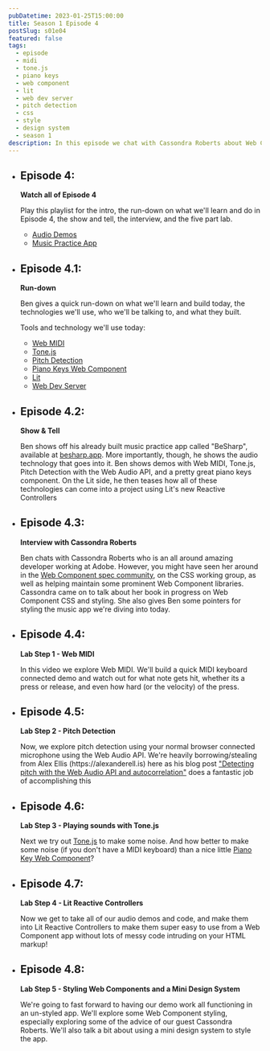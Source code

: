 ```yaml
---
pubDatetime: 2023-01-25T15:00:00
title: Season 1 Episode 4
postSlug: s01e04
featured: false
tags:
  - episode
  - midi
  - tone.js
  - piano keys
  - web component
  - lit
  - web dev server
  - pitch detection
  - css
  - style
  - design system
  - season 1
description: In this episode we chat with Cassondra Roberts about Web Component style, make some web music demos, and then integrate them into an application
---
```


<ul class="episode-list">
    <li>
        <h2>
              <LinkButton
                target="_blank"
                href="https://www.youtube.com/playlist?list=PLtQN1dImn5UWuvaGYFdxMDrD2vDn9quEJ"
                className="link-button"
                title={"Watch all of Episode 4"}
              >
                <Fragment set:html={socialIcons['YouTube']} />
              </LinkButton>
              <span> Episode 4:</span>
        </h2>
        <strong>Watch all of Episode 4</strong>
        <p>
            Play this playlist for the intro, the run-down on what we'll learn and do in Episode 4, the show and tell,
            the interview, and the five part lab.
            <ul>
            <li><a href="https://github.com/Web-Components-in-Space/S01E04-AudioDemos" target="_blank">Audio Demos</a></li>
            <li><a href="https://github.com/Web-Components-in-Space/S01E04-BeSharp" target="_blank">Music Practice App</a></li>
            </ul>
        </p>
    </li>
    <li>
        <h2>
              <LinkButton
                target="_blank"
                href="https://youtu.be/92jLAcYtcOU"
                className="link-button"
                title={"Run-down"}
              >
                <Fragment set:html={socialIcons['YouTube']} />
              </LinkButton>
              <span> Episode 4.1:</span>
        </h2>
        <strong>Run-down</strong>
        <p>
            Ben gives a quick run-down on what we'll learn and build today, the technologies we'll use, who we'll
            be talking to, and what they built.
        </p>
        <p>
            Tools and technology we'll use today:
        </p>
        <ul>
            <li><a target="_blank" href="https://developer.mozilla.org/en-US/docs/Web/API/Web_MIDI_API">Web MIDI</a></li>
            <li><a target="_blank" href="https://tonejs.github.io">Tone.js</a></li>
            <li><a target="_blank" href="https://alexanderell.is/posts/tuner">Pitch Detection</a></li>
            <li><a target="_blank" href="https://www.npmjs.com/package/piano-keys-webcomponent-v0">Piano Keys Web Component</a></li>
            <li><a target="_blank" href="https://lit.dev/" target="_blank">Lit</a></li>
            <li><a target="_blank" href="https://modern-web.dev/docs/dev-server/overview/" target="_blank">Web Dev Server</a></li>
        </ul>
    </li>
    <li>
        <h2>
              <LinkButton
                target="_blank"
                href="https://youtu.be/5jpJ0h54Sb0"
                className="link-button"
                title={"Show &amp; Tell"}
              >
                <Fragment set:html={socialIcons['YouTube']} />
              </LinkButton>
              <span> Episode 4.2:</span>
        </h2>
        <strong>Show &amp; Tell</strong>
        <p>
            Ben shows off his already built music practice app called "BeSharp", available at <a target="_blank" href="https://besharp.app">besharp.app</a>. More importantly, though,
            he shows the audio technology that goes into it. Ben shows demos with Web MIDI, Tone.js, Pitch Detection with the Web Audio API, and a pretty great
            piano keys component. On the Lit side, he then teases how all of these technologies can come into a project using Lit's new Reactive Controllers
        </p>
    </li>
    <li>
        <h2>
              <LinkButton
                target="_blank"
                href="https://youtu.be/7n3PHEx_xvg"
                className="link-button"
                title={"Interview with Cassondra Roberts"}
              >
                <Fragment set:html={socialIcons['YouTube']} />
              </LinkButton>
              <span> Episode 4.3:</span>
        </h2>
        <strong>Interview with Cassondra Roberts</strong>
        <p>
            Ben chats with Cassondra Roberts who is an all around amazing developer working at Adobe. However, you might have seen her around in the <a target="_blank" href="https://www.w3.org/community/webcomponents/">Web Component spec community</a>, on the CSS working group, as well
            as helping maintain some prominent Web Component libraries. Cassondra came on to talk about her book in progress on Web Component CSS and styling. She also gives Ben some pointers for styling
            the music app we're diving into today.
        </p>
    </li>
    <li>
        <h2>
              <LinkButton
                target="_blank"
                href="https://youtu.be/_OMaIIdz9Gg"
                className="link-button"
                title={"Lab Step 1 - Web MIDI"}
              >
                <Fragment set:html={socialIcons['YouTube']} />
              </LinkButton>
              <LinkButton
                  target="_blank"
                  href="https://github.com/Web-Components-in-Space/S01E04-AudioDemos"
                  className="link-button"
                  title={"Demo Code"}
                >
                  <Fragment set:html={socialIcons['Github']} />
              </LinkButton>
              <span> Episode 4.4:</span>
        </h2>
        <strong>Lab Step 1 - Web MIDI</strong>
        <p>
            In this video we explore Web MIDI. We'll build a quick MIDI keyboard connected demo and watch out for what note gets hit, whether its a press or release, and even how hard (or the velocity) of the press.
        </p>
    </li>
    <li>
        <h2>
          <LinkButton
                target="_blank"
                href="https://youtu.be/jkfTvACeCuU"
                className="link-button"
                title={"Lab Step 2 - Pitch Detection"}
              >
                <Fragment set:html={socialIcons['YouTube']} />
              </LinkButton>
              <LinkButton
                  target="_blank"
                  href="https://github.com/Web-Components-in-Space/S01E04-AudioDemos"
                  className="link-button"
                  title={"Demo Code"}
                >
                  <Fragment set:html={socialIcons['Github']} />
              </LinkButton>
              <span> Episode 4.5:</span>
        </h2>
        <strong>Lab Step 2 - Pitch Detection</strong>
        <p>
            Now, we explore pitch detection using your normal browser connected microphone using the Web Audio API. We're heavily borrowing/stealing from Alex Ellis (https://alexanderell.is) here
            as his blog post <a target="_blank" href="https://alexanderell.is/posts/tuner/">"Detecting pitch with the Web Audio API and autocorrelation"</a> does a fantastic job of accomplishing this
        </p>
    </li>
    <li>
        <h2>
          <LinkButton
            target="_blank"
            href="https://youtu.be/eRZ_Sp4PRPU"
            className="link-button"
            title={"Lab Step 3 - Playing sounds with Tone.js"}
          >
            <Fragment set:html={socialIcons['YouTube']} />
          </LinkButton>
          <LinkButton
              target="_blank"
              href="https://github.com/Web-Components-in-Space/S01E04-AudioDemos"
              className="link-button"
              title={"Demo Code"}
            >
              <Fragment set:html={socialIcons['Github']} />
          </LinkButton>
          <span> Episode 4.6:</span>
        </h2>
        <strong>Lab Step 3 - Playing sounds with Tone.js</strong>
        <p>
            Next we try out <a target="_blank" href="https://tonejs.github.io/">Tone.js</a> to make some noise. And how better to make some noise (if you don't have a MIDI keyboard) than
            a nice little <a target="_blank" href="https://www.npmjs.com/package/piano-keys-webcomponent-v0">Piano Key Web Component</a>?
        </p>
    </li>
    <li>
        <h2>
          <LinkButton
            target="_blank"
            href="https://youtu.be/sPL5as_ckqc"
            className="link-button"
            title={"Lab Step 4 - Lit Reactive Controllers"}
          >
            <Fragment set:html={socialIcons['YouTube']} />
          </LinkButton>
          <LinkButton
              target="_blank"
              href="https://github.com/Web-Components-in-Space/S01E04-AudioDemos"
              className="link-button"
              title={"Demo Code"}
            >
              <Fragment set:html={socialIcons['Github']} />
          </LinkButton>
          <span> Episode 4.7:</span>
        </h2>
        <strong>Lab Step 4 - Lit Reactive Controllers</strong>
        <p>
            Now we get to take all of our audio demos and code, and make them into Lit Reactive Controllers to make them super easy to use from a Web Component app without
            lots of messy code intruding on your HTML markup!
        </p>
    </li>
    <li>
        <h2>
          <LinkButton
            target="_blank"
            href="https://youtu.be/EH5PjMHIEfY"
            className="link-button"
            title={"Lab Step 5 - Styling Web Components and a Mini Design System"}
          >
            <Fragment set:html={socialIcons['YouTube']} />
          </LinkButton>
          <LinkButton
              target="_blank"
              href="https://github.com/Web-Components-in-Space/S01E04-BeSharp/tree/pre-integration"
              className="link-button"
              title={"BeSharp Music App"}
            >
              <Fragment set:html={socialIcons['Github']} />
          </LinkButton>
          <span> Episode 4.8:</span>
        </h2>
        <strong>Lab Step 5 - Styling Web Components and a Mini Design System</strong>
        <p>
            We're going to fast forward to having our demo work all functioning in an un-styled app. We'll explore some Web Component styling, especially exploring some of the advice
            of our guest Cassondra Roberts. We'll also talk a bit about using a mini design system to style the app.
        </p>
    </li>
</ul>